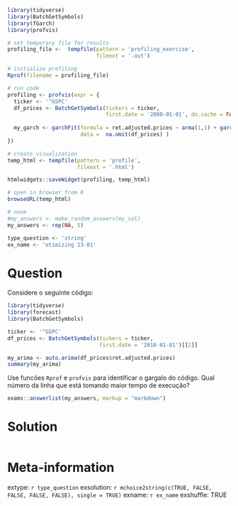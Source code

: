 ```r
library(tidyverse)
library(BatchGetSymbols)
library(fGarch)
library(profvis)

# set temporary file for results
profiling_file <-  tempfile(pattern = 'profiling_exercise', 
                            fileext = '.out')

# initialize profiling
Rprof(filename = profiling_file)

# run code
profiling <- profvis(expr = {
  ticker <- '^GSPC'
  df_prices <- BatchGetSymbols(tickers = ticker, 
                               first.date = '2000-01-01', do.cache = FALSE)[[2]]
  
  my_garch <- garchFit(formula = ret.adjusted.prices ~ arma(1,1) + garch(1,1), 
                       data =  na.omit(df_prices) )
})

# create visualization
temp_html <- tempfile(pattern = 'profile',
                      fileext = '.html')

htmlwidgets::saveWidget(profiling, temp_html)

# open in browser from R
browseURL(temp_html)
```

```r
# none
#my_answers <- make_random_answers(my_sol)
my_answers <- rep(NA, 5)

type_question <- 'string'
ex_name <- 'otimizing 13-01'
```

Question
========

Considere o seguinte código:

```r
library(tidyverse)
library(forecast)
library(BatchGetSymbols)

ticker <- '^GSPC'
df_prices <- BatchGetSymbols(tickers = ticker, 
                             first.date = '2010-01-01')[[2]]

my_arima <- auto.arima(df_prices$ret.adjusted.prices)
summary(my_arima)
```

Use funcões `Rprof` e `profvis` para identificar o gargalo do código. Qual número da linha que está tomando maior tempo de execução?

```r
exams::answerlist(my_answers, markup = "markdown")
```

Solution
================

```r
```


Meta-information
================
extype: `r type_question`
exsolution: `r mchoice2string(c(TRUE, FALSE, FALSE, FALSE, FALSE), single = TRUE)`
exname: `r ex_name`
exshuffle: TRUE

